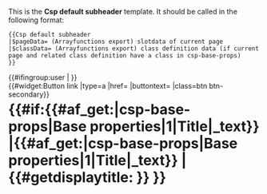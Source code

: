 <noinclude>

This is the '''Csp default subheader''' template. It should be called in the following format:

<pre>
{{Csp default subheader
|$pageData= (Arrayfunctions export) slotdata of current page
|$classData= (Arrayfunctions export) class definition data (if current page and related class definition have a class in csp-base-props)
}}
</pre>

</noinclude><includeonly><!--

--><div>{{#ifingroup:user |<span class="hide-when-ve-active" style="float:right">{{#widget:Button link |type=a |href={{fullurl:{{FULLPAGENAME}} |veaction=edit}} |buttontext={{int:csp-label-edit}} |class=btn btn-secondary}}</span> }}<!--
--><h1>{{#if:{{#af_get:{{{$pageData}}}|csp-base-props|Base properties|1|Title|_text}}
|{{#af_get:{{{$pageData}}}|csp-base-props|Base properties|1|Title|_text}}
|{{#getdisplaytitle:{{FULLPAGENAME}} }} 
}}</h1><!--
--></div><!--

--></includeonly>